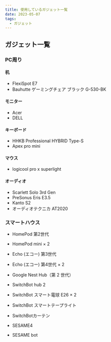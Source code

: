 ```yaml
---
title: 使用しているガジェット一覧
date: 2023-05-07
tags:
  - ガジェット
---
```


## ガジェット一覧

### PC周り

#### 机

- FlexiSpot E7
- Bauhutte ゲーミングチェア ブラック G-530-BK 

#### モニター

- Acer
- DELL

#### キーボード
- HHKB Professional HYBRID Type-S
- Apex pro mini

#### マウス
- logicool pro x superlight


#### オーディオ

- Scarlett Solo 3rd Gen
- PreSonus Eris E3.5 
- Kanto S2 
- オーディオテクニカ AT2020

### スマートハウス

- HomePod 第2世代
- HomePod mini × 2

- Echo (エコー) 第3世代 
- Echo (エコー) 第4世代 × 2

- Google Nest Hub（第 2 世代）

- SwitchBot hub 2

- SwitchBot スマート電球 E26 × 2
- SwitchBot スマートテープライト
- SwitchBotカーテン

- SESAME4
- SESAME bot

